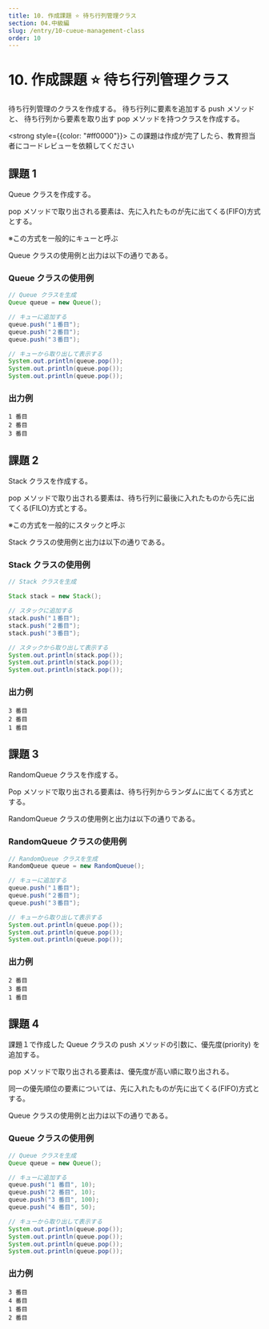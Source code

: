 ```yaml
---
title: 10. 作成課題 ⭐ 待ち行列管理クラス
section: 04.中級編
slug: /entry/10-cueue-management-class
order: 10
---
```


# 10. 作成課題 ⭐ 待ち行列管理クラス

<p class="game-content">待ち行列管理のクラスを作成する。 待ち行列に要素を追加する push メソッドと、
  待ち行列から要素を取り出す pop メソッドを持つクラスを作成する。</p>

<strong style={{color: "#ff0000"}}>
  この課題は作成が完了したら、教育担当者にコードレビューを依頼してください
</strong>

## 課題 1

Queue クラスを作成する。

pop メソッドで取り出される要素は、先に入れたものが先に出てくる(FIFO)方式とする。

※この方式を一般的にキューと呼ぶ

Queue クラスの使用例と出力は以下の通りである。

### Queue クラスの使用例

```java
// Queue クラスを生成
Queue queue = new Queue();

// キューに追加する
queue.push("１番目");
queue.push("２番目");
queue.push("３番目");

// キューから取り出して表示する
System.out.println(queue.pop());
System.out.println(queue.pop());
System.out.println(queue.pop());
```

### 出力例

```
1 番目
2 番目
3 番目
```

## 課題 2

Stack クラスを作成する。

pop メソッドで取り出される要素は、待ち行列に最後に入れたものから先に出てくる(FILO)方式とする。

※この方式を一般的にスタックと呼ぶ

Stack クラスの使用例と出力は以下の通りである。

### Stack クラスの使用例

```java
// Stack クラスを生成

Stack stack = new Stack();

// スタックに追加する
stack.push("１番目");
stack.push("２番目");
stack.push("３番目");

// スタックから取り出して表示する
System.out.println(stack.pop());
System.out.println(stack.pop());
System.out.println(stack.pop());
```

### 出力例

```
3 番目
2 番目
1 番目
```

## 課題 3

RandomQueue クラスを作成する。

Pop メソッドで取り出される要素は、待ち行列からランダムに出てくる方式とする。

RandomQueue クラスの使用例と出力は以下の通りである。

### RandomQueue クラスの使用例

```java
// RandomQueue クラスを生成
RandomQueue queue = new RandomQueue();

// キューに追加する
queue.push("１番目");
queue.push("２番目");
queue.push("３番目");

// キューから取り出して表示する
System.out.println(queue.pop());
System.out.println(queue.pop());
System.out.println(queue.pop());
```

### 出力例

```
2 番目
3 番目
1 番目
```

## 課題 4

課題１で作成した Queue クラスの push メソッドの引数に、優先度(priority) を追加する。

pop メソッドで取り出される要素は、優先度が高い順に取り出される。

同一の優先順位の要素については、先に入れたものが先に出てくる(FIFO)方式とする。

Queue クラスの使用例と出力は以下の通りである。

### Queue クラスの使用例

```java
// Queue クラスを生成
Queue queue = new Queue();

// キューに追加する
queue.push("1 番目", 10);
queue.push("2 番目", 10);
queue.push("3 番目", 100);
queue.push("4 番目", 50);

// キューから取り出して表示する
System.out.println(queue.pop());
System.out.println(queue.pop());
System.out.println(queue.pop());
System.out.println(queue.pop());
```

### 出力例

```
3 番目
4 番目
1 番目
2 番目
```
